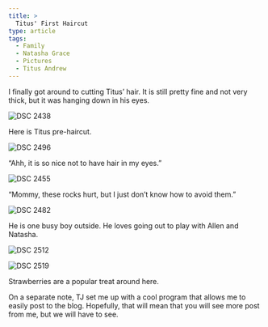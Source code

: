 ```yaml
---
title: >
  Titus' First Haircut
type: article
tags:
  - Family
  - Natasha Grace
  - Pictures
  - Titus Andrew
---
```


I finally got around to cutting Titus’ hair. It is still pretty fine and not very thick, but it was hanging down in his eyes.

![DSC 2438](http://tjdraper.com/images/uploads/DSC_2438.jpg "DSC_2438.jpg")

Here is Titus pre-haircut.

![DSC 2496](http://tjdraper.com/images/uploads/DSC_2496.jpg "DSC_2496.jpg")

“Ahh, it is so nice not to have hair in my eyes.”

![DSC 2455](http://tjdraper.com/images/uploads/DSC_2455.jpg "DSC_2455.jpg")

“Mommy, these rocks hurt, but I just don’t know how to avoid them.”

![DSC 2482](http://tjdraper.com/images/uploads/DSC_2482.jpg "DSC_2482.jpg")

He is one busy boy outside. He loves going out to play with Allen and Natasha.

![DSC 2512](http://tjdraper.com/images/uploads/DSC_2512.jpg "DSC_2512.jpg")

![DSC 2519](http://tjdraper.com/images/uploads/DSC_2519.jpg "DSC_2519.jpg")

Strawberries are a popular treat around here.

On a separate note, TJ set me up with a cool program that allows me to easily post to the blog. Hopefully, that will mean that you will see more post from me, but we will have to see.
